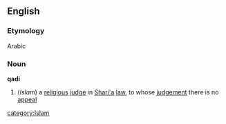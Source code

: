 ==English==
===Etymology===
Arabic
===Noun===
{{wikipedia}}
'''qadi'''
#(''Islam'') a [[religious]] [[judge]] in [[Shari'a]] [[law]], to whose [[judgement]] there is no [[appeal]]
[[category:Islam]]